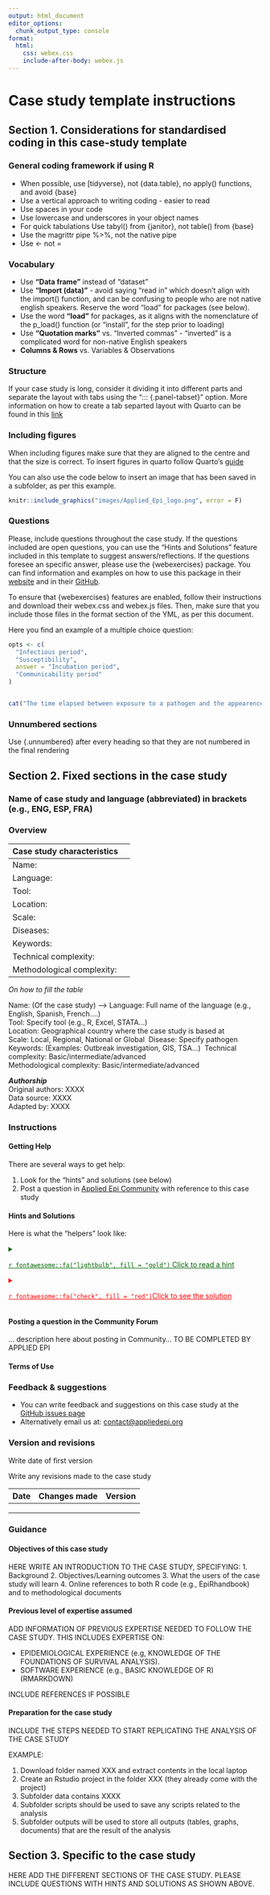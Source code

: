 ```yaml
---
output: html_document
editor_options: 
  chunk_output_type: console
format: 
  html: 
    css: webex.css
    include-after-body: webex.js
---
```


# Case study template instructions


## Section 1. Considerations for standardised coding in this case-study template


### General coding framework if using R

* When possible, use [tidyverse}, not {data.table}, no apply() functions, and avoid {base}
* Use a vertical approach to writing coding - easier to read
* Use spaces in your code
* Use lowercase and underscores in your object names
* For quick tabulations Use tabyl() from {janitor}, not table() from {base}
* Use the magrittr pipe %>%, not the native pipe
* Use  <-   not =


### Vocabulary

* Use **“Data frame”** instead of “dataset”
* Use **“Import (data)”** - avoid saying “read in” which doesn’t align with the import() function, and can be confusing to people who are not native english speakers. Reserve the word “load” for packages (see below).
* Use the word **“load”** for packages, as it aligns with the nomenclature of the p_load() function (or “install”, for the step prior to loading)
* Use **“Quotation marks”** vs. “Inverted commas” - “inverted” is a complicated word for non-native English speakers
* **Columns & Rows** vs. Variables & Observations

### Structure
If your case study is long, consider it dividing it into different parts and separate the layout with tabs using the "::: {.panel-tabset}" option. More information on how to create a tab separted layout with Quarto can be found in this [link](https://quarto.org/docs/interactive/layout.html)


### Including figures
When including figures make sure that they are aligned to the centre and that the size is correct. To insert figures in quarto follow Quarto's [guide](https://quarto.org/docs/authoring/figures.html)

You can also use the code below to insert an image that has been saved in a subfolder, as per this example.

```r
knitr::include_graphics("images/Applied_Epi_logo.png", error = F)
```

### Questions 
Please, include questions throughout the case study. If the questions included are open questions, you can use the "Hints and Solutions" feature included in this template to suggest answers/reflections. If the questions foresee an specific answer, please use the {webexercises} package. You can find information and examples on how to use this package in their [website](https://psyteachr.github.io/webexercises/articles/webexercises.html) and in their [GitHub](https://github.com/psyteachr/webexercises).

To ensure that {webexercises} features are enabled, follow their instructions and download their webex.css and webex.js files. Then, make sure that you include those files in the format section of the YML, as per this document.

Here you find an example of a multiple choice question:

::: {.webex-check}

```r
opts <- c(
  "Infectious period",
  "Susceptibility",
  answer = "Incubation period",
  "Communicability period"
)


cat("The time elapsed between exposure to a pathogen and the appearence of symptoms is known as:", longmcq(opts))

```
:::


### Unnumbered sections
Use {.unnumbered} after every heading so that they are not numbered in the final rendering 


<!-- Some considerations about about this quarto template 
-   Text within \<! \> will not show in your final document.
    -   The other parts such as slashes (///), dashes (-) and tildes (\~) are just aesthetic
    -   These comments are used to explain the code chunks.\
    -   We refer to functions in curly brackets, e.g. {dplyr} and functions end in brackets, e.g. count()\
    -   This comment will not show up when you knit the document.\
    -   You can delete them if you want.\ -->


<!--Below insert the name of the Case study. In curly brackets is the section reference name to be cross-references throughout the book -->


## Section 2. Fixed sections in the case study

### Name of case study and language (abbreviated) in brackets (e.g., ENG, ESP, FRA) {#sec-name-lan}

### Overview {.unnumbered}



|**Case study characteristics**|      |
|------------------------------|:-----|
| Name:                     |      |
| Language:                 |      |
| Tool:                     |      | 
| Location:                 |      |
| Scale:                    |      | 
| Diseases:                 |      | 
| Keywords:                 |      | 
| Technical complexity:     |      | 
| Methodological complexity:|      | 
 

*On how to fill the table*

Name: (Of the case study)\ -->
Language: Full name of the language (e.g., English, Spanish, French....)\
Tool: Specify tool (e.g., R, Excel, STATA...)\
Location: Geographical country where the case study is based at \
Scale: Local, Regional, National or Global\ 
Disease: Specify pathogen\ 
Keywords:  (Examples: Outbreak investigation, GIS, TSA...)\ 
Technical complexity: Basic/intermediate/advanced\
Methodological complexity: Basic/intermediate/advanced 

***Authorship***\
Original authors:   XXXX\
Data source: XXXX\
Adapted by: XXXX\

### Instructions

#### Getting Help

There are several ways to get help:

1)  Look for the "hints" and solutions (see below)
2)  Post a question in [Applied Epi Community](www.community.appliedepi.org) with reference to this case study

#### Hints and Solutions

Here is what the "helpers" look like:

<!--Note that this is the way of including hints and explanations to the solutions -->

```{=html}
<!--
NOTE: Below is the hint (all within details tags collapsed)
-->
```
<details>

<summary style="text-decoration: underline; color: darkgreen;">

`r fontawesome::fa("lightbulb", fill = "gold")` Click to read a hint

</summary>

</br>

Here you will see a helpful hint!

</br>

</details>

```{=html}
<!--
NOTE: Below is the solution (all within details tags collapsed)
-->
```
<details>

<summary style="text-decoration: underline; color: red;">

`r fontawesome::fa("check", fill = "red")`Click to see the solution

</summary>

</br>

```r
ebola_linelist %>% 
  filter(
    age > 25,
    district == "Bolo"
  )
```

Here is more explanation about why the solution works.

</br>

</details>

```{=html}
<!--
NOTE: End of solution
-->
```

<!-- NOTE ABOUT SOLUTIONS: When using {webexercises} the solution will be automatically highlighted, so you can change (if appropriate) the feature "Click here to see the solution" to  "Click here to see the explanation of the solution" -->


#### Posting a question in the Community Forum

... description here about posting in Community... TO BE COMPLETED BY APPLIED EPI



#### Terms of Use

<!-- Describe the licencing and other appropriate information about Terms of use or any other disclaimer -->

###  Feedback & suggestions

-   You can write feedback and suggestions on this case study at the
    [GitHub issues
    page](https://github.com/appliedepi/case_studies)
-   Alternatively email us at:
    [contact\@appliedepi.org](mailto:contact@appliedepi.org)




\pagebreak

### Version and revisions

Write date of first version

Write any revisions made to the case study

| Date    | Changes made | Version| 
|---------|:-------------|-------:|
|         |              |        |
|         |              |        |
|         |              |        |

\pagebreak


### Guidance

#### Objectives of this case study 

HERE WRITE AN INTRODUCTION TO THE CASE STUDY, SPECIFYING:
      1. Background
      2. Objectives/Learning outcomes
      3. What the users of the case study will learn
      4. Online references to both R code (e.g., EpiRhandbook) and to methodological documents
      

#### Previous level of expertise assumed
ADD INFORMATION OF PREVIOUS EXPERTISE NEEDED TO FOLLOW THE CASE STUDY. THIS INCLUDES EXPERTISE ON:

* EPIDEMIOLOGICAL EXPERIENCE (e.g, KNOWLEDGE OF THE FOUNDATIONS OF SURVIVAL ANALYSIS). 
* SOFTWARE EXPERIENCE (e.g., BASIC KNOWLEDGE OF R) (RMARKDOWN)

INCLUDE REFERENCES IF POSSIBLE



#### Preparation for the case study

INCLUDE THE STEPS NEEDED TO START REPLICATING THE ANALYSIS OF THE CASE STUDY

EXAMPLE:

1. Download folder named XXX and extract contents in the local laptop
2. Create an Rstudio project in the folder XXX (they already come with the project)
3. Subfolder data contains XXXX
4. Subfolder scripts should be used to save any scripts related to the analysis
5. Subfolder outputs will be used to store all outputs (tables, graphs, documents) that are the result of the analysis



## Section 3. Specific to the case study

HERE ADD THE DIFFERENT SECTIONS OF THE CASE STUDY. PLEASE INCLUDE QUESTIONS WITH HINTS AND SOLUTIONS AS SHOWN ABOVE.

